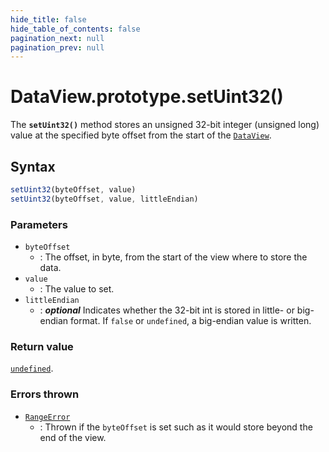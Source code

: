 ```yaml
---
hide_title: false
hide_table_of_contents: false
pagination_next: null
pagination_prev: null
---
```

# DataView.prototype.setUint32()

The **`setUint32()`** method stores an unsigned 32-bit integer
(unsigned long) value at the specified byte offset from the start of the
[`DataView`](../../../globals/DataView/DataView.md).

## Syntax

```js
setUint32(byteOffset, value)
setUint32(byteOffset, value, littleEndian)
```

### Parameters

- `byteOffset`
  - : The offset, in byte, from the start of the view where to store the data.
- `value`
  - : The value to set.
- `littleEndian`
  - : _**optional**_ Indicates whether the 32-bit int is stored in
    little- or big-endian format. If `false` or
    `undefined`, a big-endian value is written.

### Return value

[`undefined`](../../../globals/undefined.md).

### Errors thrown

- [`RangeError`](../../RangeError/RangeError.md)
  - : Thrown if the `byteOffset` is set such as it would store beyond the end
    of the view.
